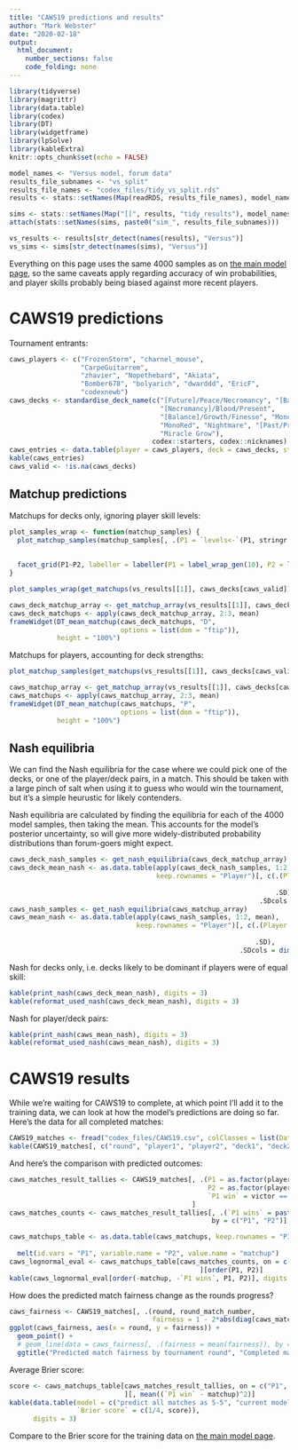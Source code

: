 ```yaml
---
title: "CAWS19 predictions and results"
author: "Mark Webster"
date: "2020-02-18"
output:
  html_document:
    number_sections: false
    code_folding: none
---
```


```r
library(tidyverse)
library(magrittr)
library(data.table)
library(codex)
library(DT)
library(widgetframe)
library(lpSolve)
library(kableExtra)
knitr::opts_chunk$set(echo = FALSE)
```

```r
model_names <- "Versus model, forum data"
results_file_subnames <- "vs_split"
results_file_names <- "codex_files/tidy_vs_split.rds"
results <- stats::setNames(Map(readRDS, results_file_names), model_names)
```

```r
sims <- stats::setNames(Map("[[", results, "tidy_results"), model_names)
attach(stats::setNames(sims, paste0("sim_", results_file_subnames)))
```

```r
vs_results <- results[str_detect(names(results), "Versus")]
vs_sims <- sims[str_detect(names(sims), "Versus")]
```

Everything on this page uses the same 4000 samples as on [the main model page](../codex_model), so the same caveats apply regarding accuracy of win probabilities, and player skills probably being biased against more recent players.

# CAWS19 predictions

Tournament entrants:

```r
caws_players <- c("FrozenStorm", "charnel_mouse", 
                  "CarpeGuitarrem", 
                  "zhavier", "Nopethebard", "Akiata", 
                  "Bomber678", "bolyarich", "dwarddd", "EricF", 
                  "codexnewb")
caws_decks <- standardise_deck_name(c("[Future]/Peace/Necromancy", "[Balance]/Blood/Strength", 
                                      "[Necromancy]/Blood/Present", 
                                      "[Balance]/Growth/Finesse", "MonoRed", "[Past]/Peace/Anarchy", 
                                      "MonoRed", "Nightmare", "[Past/Present]/Peace", "[Feral]/Law/Fire", 
                                      "Miracle Grow"), 
                                    codex::starters, codex::nicknames)
caws_entries <- data.table(player = caws_players, deck = caws_decks, stringsAsFactors = TRUE)
kable(caws_entries)
caws_valid <- !is.na(caws_decks)
```

## Matchup predictions

Matchups for decks only, ignoring player skill levels:

```r
plot_samples_wrap <- function(matchup_samples) {
  plot_matchup_samples(matchup_samples[, .(P1 = `levels<-`(P1, stringr::str_replace_all(levels(P1), "/", " ")),
                                                                               P2 = `levels<-`(P2, stringr::str_replace_all(levels(P2), "/", " ")),
                                                                               prob_matchup, prob_mean)], 2) +
  facet_grid(P1~P2, labeller = labeller(P1 = label_wrap_gen(10), P2 = label_wrap_gen(15)))
}
```

```r
plot_samples_wrap(get_matchups(vs_results[[1]], caws_decks[caws_valid]))
```

```r
caws_deck_matchup_array <- get_matchup_array(vs_results[[1]], caws_decks[caws_valid])
caws_deck_matchups <- apply(caws_deck_matchup_array, 2:3, mean)
frameWidget(DT_mean_matchup(caws_deck_matchups, "D",
                            options = list(dom = "ftip")),
            height = "100%")
```

Matchups for players, accounting for deck strengths:

```r
plot_matchup_samples(get_matchups(vs_results[[1]], caws_decks[caws_valid], caws_players[caws_valid]), 2)
```

```r
caws_matchup_array <- get_matchup_array(vs_results[[1]], caws_decks[caws_valid], caws_players[caws_valid])
caws_matchups <- apply(caws_matchup_array, 2:3, mean)
frameWidget(DT_mean_matchup(caws_matchups, "P",
                            options = list(dom = "ftip")),
            height = "100%")
```

## Nash equilibria

We can find the Nash equilibria for the case where we could pick one of the decks, or one of the player/deck pairs, in a match. This should be taken with a large pinch of salt when using it to guess who would win the tournament, but it's a simple heurustic for likely contenders.

Nash equilibria are calculated by finding the equilibria for each of the 4000 model samples, then taking the mean. This accounts for the model's posterior uncertainty, so will give more widely-distributed probability distributions than forum-goers might expect.

```r
caws_deck_nash_samples <- get_nash_equilibria(caws_deck_matchup_array)
caws_deck_mean_nash <- as.data.table(apply(caws_deck_nash_samples, 1:2, mean), 
                                     keep.rownames = "Player")[, c(.(Player = factor(Player, 
                                                                                     c("P1", "P2", "Both"))), 
                                                                   .SD), 
                                                               .SDcols = dimnames(caws_deck_nash_samples)[[2]]]
caws_nash_samples <- get_nash_equilibria(caws_matchup_array)
caws_mean_nash <- as.data.table(apply(caws_nash_samples, 1:2, mean), 
                                keep.rownames = "Player")[, c(.(Player = factor(Player, 
                                                                                c("P1", "P2", "Both"))), 
                                                              .SD), 
                                                          .SDcols = dimnames(caws_nash_samples)[[2]]]
```

Nash for decks only, i.e. decks likely to be dominant if players were of equal skill:

```r
kable(print_nash(caws_deck_mean_nash), digits = 3)
kable(reformat_used_nash(caws_deck_mean_nash), digits = 3)
```

Nash for player/deck pairs:

```r
kable(print_nash(caws_mean_nash), digits = 3)
kable(reformat_used_nash(caws_mean_nash), digits = 3)
```

# CAWS19 results

While we're waiting for CAWS19 to complete, at which point I'll add it to the training data, we can look at how the model's predictions are doing so far. Here's the data for all completed matches:

```r
CAWS19_matches <- fread("codex_files/CAWS19.csv", colClasses = list(Date = c("start", "end")))
kable(CAWS19_matches[, c("round", "player1", "player2", "deck1", "deck2", "victor")])
```

And here's the comparison with predicted outcomes:

```r
caws_matches_result_tallies <- CAWS19_matches[, .(P1 = as.factor(player1),
                                                  P2 = as.factor(player2),
                                                  `P1 win` = victor == player1)
                                              ]
caws_matches_counts <- caws_matches_result_tallies[, .(`P1 wins` = paste(sum(`P1 win`), .N, sep = "/")),
                                                   by = c("P1", "P2")]
```

```r
caws_matchups_table <- as.data.table(caws_matchups, keep.rownames = "P1")[, c(list(P1 = factor(P1, unique(P1))), .SD),
                                                                                      .SDcols = setdiff(colnames(caws_matchups), "P1")] %>% 
  melt(id.vars = "P1", variable.name = "P2", value.name = "matchup")
caws_lognormal_eval <- caws_matchups_table[caws_matches_counts, on = c("P1", "P2")
                                                ][order(P1, P2)]
kable(caws_lognormal_eval[order(-matchup, -`P1 wins`, P1, P2)], digits = 3)
```

How does the predicted match fairness change as the rounds progress?

```r
caws_fairness <- CAWS19_matches[, .(round, round_match_number,
                                    fairness = 1 - 2*abs(diag(caws_matchups[player1, player2]) - 1/2))]
ggplot(caws_fairness, aes(x = round, y = fairness)) +
  geom_point() +
  # geom_line(data = caws_fairness[, .(fairness = mean(fairness)), by = "round"]) +
  ggtitle("Predicted match fairness by tournament round", "Completed matches only")
```

Average Brier score:

```r
score <- caws_matchups_table[caws_matches_result_tallies, on = c("P1", "P2")
                             ][, mean((`P1 win` - matchup)^2)]
kable(data.table(model = c("predict all matches as 5-5", "current model"),
                 `Brier score` = c(1/4, score)),
      digits = 3)
```

Compare to the Brier score for the training data on [the main model page](../codex_model).
